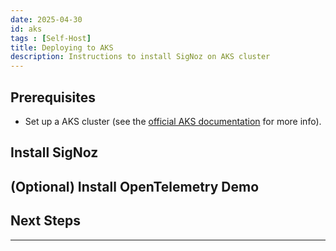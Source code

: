 ```yaml
---
date: 2025-04-30
id: aks
tags : [Self-Host]
title: Deploying to AKS
description: Instructions to install SigNoz on AKS cluster
---
```



<HostingDecision />

## Prerequisites

- Set up a AKS cluster (see the [official AKS documentation][1] for more info).

<CommonPrerequisites />

## Install SigNoz

<K8sInstall />



## (Optional) Install OpenTelemetry Demo

<K8sOtelDemo />

## Next Steps

<K8sNextSteps/>

---

[1]: https://learn.microsoft.com/en-us/azure/aks/learn/quick-kubernetes-deploy-portal?tabs=azure-cli
[2]: https://github.com/SigNoz/charts/tree/main/charts/signoz#configuration
